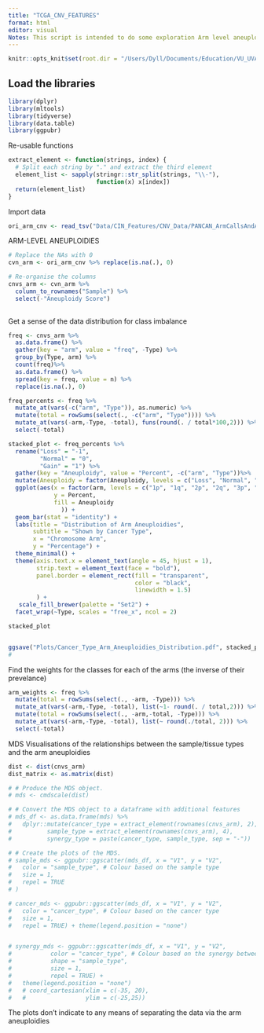 ```yaml
---
title: "TCGA_CNV_FEATURES"
format: html
editor: visual
Notes: This script is intended to do some exploration Arm level aneuploidies in the TCGA PanCan datasets.
---
```


```r
knitr::opts_knit$set(root.dir = "/Users/Dyll/Documents/Education/VU_UVA/Internship/Epigenetics/Janssen_Group-UMCUtrecht/Main_Project")
```

## Load the libraries

```r
library(dplyr)
library(mltools)
library(tidyverse)
library(data.table)
library(ggpubr)
```

Re-usable functions

```r
extract_element <- function(strings, index) {
  # Split each string by "." and extract the third element
  element_list <- sapply(stringr::str_split(strings, "\\-"),
                         function(x) x[index])
  return(element_list)
}
```

Import data

```r
ori_arm_cnv <- read_tsv("Data/CIN_Features/CNV_Data/PANCAN_ArmCallsAndAneuploidyScore_092817.txt")
```

ARM-LEVEL ANEUPLOIDIES

```r
# Replace the NAs with 0
cvn_arm <- ori_arm_cnv %>% replace(is.na(.), 0)

# Re-organise the columns 
cnvs_arm <- cvn_arm %>%
  column_to_rownames("Sample") %>% 
  select(-"Aneuploidy Score")
  
```

Get a sense of the data distribution for class imbalance

```r
freq <- cnvs_arm %>% 
  as.data.frame() %>% 
  gather(key = "arm", value = "freq", -Type) %>% 
  group_by(Type, arm) %>%
  count(freq)%>%
  as.data.frame() %>%
  spread(key = freq, value = n) %>%
  replace(is.na(.), 0)

freq_percents <- freq %>%
  mutate_at(vars(-c("arm", "Type")), as.numeric) %>%  
  mutate(total = rowSums(select(., -c("arm", "Type")))) %>%  
  mutate_at(vars(-arm,-Type, -total), funs(round(. / total*100,2))) %>%
  select(-total)  

stacked_plot <- freq_percents %>%
  rename("Loss" = "-1",
         "Normal" = "0",
         "Gain" = "1") %>%
  gather(key = "Aneuploidy", value = "Percent", -c("arm", "Type"))%>%
  mutate(Aneuploidy = factor(Aneuploidy, levels = c("Loss", "Normal", "Gain"))) %>%
  ggplot(aes(x = factor(arm, levels = c("1p", "1q", "2p", "2q", "3p", "3q", "4p", "4q", "5p", "5q", "6p", "6q", "7p", "7q", "8p", "8q", "9p", "9q", "10p", "10q", "11p", "11q", "12p", "12q", "13 (13q)", "14 (14q)", "15 (15q)", "16p", "16q", "17p", "17q", "18p", "18q", "19p", "19q", "20p", "20q", "21 (21q)", "22 (22q)")),
             y = Percent,
             fill = Aneuploidy
               )) +
  geom_bar(stat = "identity") +
  labs(title = "Distribution of Arm Aneuploidies",
       subtitle = "Shown by Cancer Type",
       x = "Chromosome Arm",
       y = "Percentage") +
  theme_minimal() +
  theme(axis.text.x = element_text(angle = 45, hjust = 1),
        strip.text = element_text(face = "bold"),
        panel.border = element_rect(fill = "transparent",
                                    color = "black",
                                    linewidth = 1.5)
        ) +
   scale_fill_brewer(palette = "Set2") +
  facet_wrap(~Type, scales = "free_x", ncol = 2)

stacked_plot


ggsave("Plots/Cancer_Type_Arm_Aneuploidies_Distribution.pdf", stacked_plot, width = 15, height = 40)
# 
```

Find the weights for the classes for each of the arms (the inverse of their prevelance)

```r
arm_weights <- freq %>%
  mutate(total = rowSums(select(., -arm, -Type))) %>%  
  mutate_at(vars(-arm,-Type, -total), list(~1- round(. / total,2))) %>% 
  mutate(total = rowSums(select(., -arm,-total, -Type))) %>%
  mutate_at(vars(-arm,-Type, -total), list(~ round(./total, 2))) %>%
  select(-total)

```

MDS Visualisations of the relationships between the sample/tissue types and the arm aneuploidies

```r
dist <- dist(cnvs_arm)
dist_matrix <- as.matrix(dist)

# # Produce the MDS object.
# mds <- cmdscale(dist)

# # Convert the MDS object to a dataframe with additional features
# mds_df <- as.data.frame(mds) %>% 
#   dplyr::mutate(cancer_type = extract_element(rownames(cnvs_arm), 2),
#          sample_type = extract_element(rownames(cnvs_arm), 4),
#          synergy_type = paste(cancer_type, sample_type, sep = "-"))

# # Create the plots of the MDS.
# sample_mds <- ggpubr::ggscatter(mds_df, x = "V1", y = "V2",
#   color = "sample_type", # Colour based on the sample type
#   size = 1,
#   repel = TRUE
# )

# cancer_mds <- ggpubr::ggscatter(mds_df, x = "V1", y = "V2", 
#   color = "cancer_type", # Colour based on the cancer type
#   size = 1,
#   repel = TRUE) + theme(legend.position = "none")


# synergy_mds <- ggpubr::ggscatter(mds_df, x = "V1", y = "V2", 
#           color = "cancer_type", # Colour based on the synergy between the cancer and sample type
#           shape = "sample_type",
#           size = 1,
#           repel = TRUE) +
#   theme(legend.position = "none")
#   # coord_cartesian(xlim = c(-35, 20),
#   #                 ylim = c(-25,25))
```

The plots don't indicate to any means of separating the data via the arm aneuploidies

